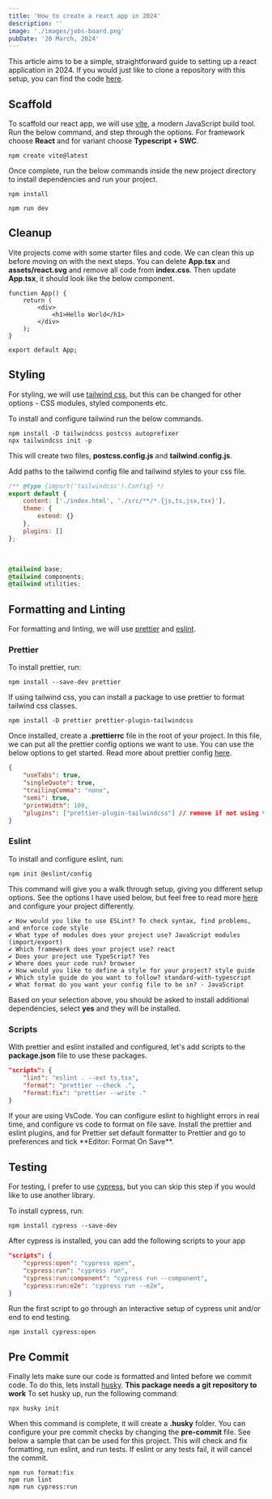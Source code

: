 ```yaml
---
title: 'How to create a react app in 2024'
description: ''
image: './images/jobs-board.png'
pubDate: '20 March, 2024'
---
```



This article aims to be a simple, straightforward guide to setting up a react application in 2024. If you would just like to clone a repository with this setup, you can find the code [here](https://vitejs.dev).

## Scaffold

To scaffold our react app, we will use [vite](https://vitejs.dev), a modern JavaScript build tool. Run the below command, and step through the options. For framework choose **React** and for variant choose **Typescript + SWC**.

```text title="terminal"
npm create vite@latest
```

Once complete, run the below commands inside the new project directory to install dependencies and run your project.

```text title="terminal"
npm install

npm run dev
```

## Cleanup

Vite projects come with some starter files and code. We can clean this up before moving on with the next steps.
You can delete **App.tsx** and **assets/react.svg** and remove all code from **index.css**. Then update **App.tsx**, it should look like the below component.

```tsx title="App.tsx"
function App() {
	return (
		<div>
			<h1>Hello World</h1>
		</div>
	);
}

export default App;
```

## Styling

For styling, we will use [tailwind css](https://tailwindcss.com/), but this can be changed for other options - CSS modules, styled components etc.

To install and configure tailwind run the below commands.

```text wrap title="terminal"
npm install -D tailwindcss postcss autoprefixer
npx tailwindcss init -p
```

This will create two files, **postcss.config.js** and **tailwind.config.js**.

Add paths to the tailwimd config file and tailwind styles to your css file.

```js wrap title="tailwind.config.js"
/** @type {import('tailwindcss').Config} */
export default {
	content: ['./index.html', './src/**/*.{js,ts,jsx,tsx}'],
	theme: {
		extend: {}
	},
	plugins: []
};
```

<br />

```css title="index.css"
@tailwind base;
@tailwind components;
@tailwind utilities;
```

## Formatting and Linting

For formatting and linting, we will use [prettier](https://prettier.io/) and [eslint](https://eslint.org/).

### Prettier

To install prettier, run:

```text wrap title="terminal"
npm install --save-dev prettier
```

If using tailwind css, you can install a package to use prettier to format tailwind css classes.

```text wrap title="terminal"
npm install -D prettier prettier-plugin-tailwindcss
```

Once installed, create a **.prettierrc** file in the root of your project. In this file, we can put all the prettier config options we want to use. You can use the below options to get started. Read more about prettier config [here](https://prettier.io/docs/en/options).

```json title=".prettierrc"
{
	"useTabs": true,
	"singleQuote": true,
	"trailingComma": "none",
	"semi": true,
	"printWidth": 100,
	"plugins": ["prettier-plugin-tailwindcss"] // remove if not using tailwind css
}
```

### Eslint

To install and configure eslint, run:

```text title="terminal"
npm init @eslint/config
```

This command will give you a walk through setup, giving you different setup options. See the options I have used below, but feel free to read more [here](https://eslint.org/docs/latest/use/configure/) and configure your project differently.

```text wrap title="terminal"
✔ How would you like to use ESLint? To check syntax, find problems, and enforce code style
✔ What type of modules does your project use? JavaScript modules (import/export)
✔ Which framework does your project use? react
✔ Does your project use TypeScript? Yes
✔ Where does your code run? browser
✔ How would you like to define a style for your project? style guide
✔ Which style guide do you want to follow? standard-with-typescript
✔ What format do you want your config file to be in? · JavaScript
```

Based on your selection above, you should be asked to install additional dependencies, select **yes** and they will be installed.

### Scripts

With prettier and eslint installed and configured, let's add scripts to the **package.json** file to use these packages.

```json title="package.json"
"scripts": {
	"lint": "eslint . --ext ts,tsx",
	"format": "prettier --check .",
	"format:fix": "prettier --write ."
}
```

<InfoBox>
	If your are using VsCode. You can configure eslint to highlight errors in real time, and configure
	vs code to format on file save. Install the prettier and eslint plugins, and for Prettier set
	default formatter to Prettier and go to preferences and tick **Editor: Format On Save**.
</InfoBox>

## Testing

For testing, I prefer to use [cypress](https://www.cypress.io), but you can skip this step if you would like to use another library.

To install cypress, run:

```text wrap title="terminal"
npm install cypress --save-dev
```

After cypress is installed, you can add the following scripts to your app

```json title="package.json"
"scripts": {
	"cypress:open": "cypress open",
	"cypress:run": "cypress run",
	"cypress:run:component": "cypress run --component",
	"cypress:run:e2e": "cypress run --e2e",
}
```

Run the first script to go through an interactive setup of cypress unit and/or end to end testing.

```text wrap title="terminal"
npm install cypress:open
```

## Pre Commit

Finally lets make sure our code is formatted and linted before we commit code. To do this, lets install [husky](https://www.cypress.io). **This package needs a git repository to work**
To set husky up, run the following command:

```text wrap title="terminal"
npx husky init
```

When this command is complete, it will create a **.husky** folder. You can configure your pre commit checks by changing the **pre-commit** file. See below a sample that can be used for this project. This will check and fix formatting, run eslint, and run tests. If eslint or any tests fail, it will cancel the commit.

```text wrap title="terminal"
npm run format:fix
npm run lint
npm run cypress:run
```

